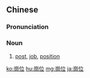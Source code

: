 {{also|岗位}}
==Chinese==
{{zh-forms|s=岗位}}

===Pronunciation===
{{zh-pron
|m=gǎngwèi
|c=gong1 wai6-2
|cat=n
}}

===Noun===
{{zh-noun}}

# [[post]], [[job]], [[position]]

[[ko:崗位]]
[[hu:崗位]]
[[mg:崗位]]
[[ja:崗位]]